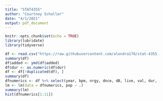 ---
title: "STAT4355"
author: "Courtney Schaller"
date: "4/1/2021"
output: pdf_document
---

```{r setup, include=FALSE}
knitr::opts_chunk$set(echo = TRUE)
library(lubridate)
library(tidyverse)
```

```{r}
df <- read.csv("https://raw.githubusercontent.com/alondra170/stat-4355-project/main/Top500.csv")
summary(df)
df$added <- ymd(df$added)
df$dur <- as.numeric(df$dur)
df <- df[!duplicated(df), ]
summary(df)
dfnumerics <- df %>% select(year, bpm, nrgy, dnce, dB, live, val, dur, acous, spch, pop)
lm <- lm(data = dfnumerics, pop ~ .)
summary(lm)
hist(dfnumerics[1:11])
```